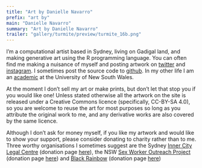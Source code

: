 ```yaml
---
title: "Art by Danielle Navarro"
prefix: "art by"
main: "Danielle Navarro"
summary: "Art by Danielle Navarro"
trailer: "gallery/turmite/preview/turmite_16b.png"
---
```


I'm a computational artist based in Sydney, living on Gadigal land, and making generative art using the R programming language. You can often find me making a nuisance of myself and posting artwork on [twitter](https://twitter.com/djnavarro) and [instagram](https://www.instagram.com/daniellenavarro77/). I sometimes post the source code to [github](https://github.com/djnavarro). In my other life I am an [academic](https://djnavarro.net/) at the University of New South Wales.

At the moment I don't sell my art or make prints, but don't let that stop you if you would like one! Unless stated otherwise all the artwork on the site is released under a Creative Commons licence (specifically, CC-BY-SA 4.0), so you are welcome to reuse the art for most purposes so long as you attribute the original work to me, and any derivative works are also covered by the same licence. 

Although I don't ask for money myself, if you like my artwork and would like to show your support, please consider donating to charity rather than to me. Three worthy organisations I sometimes suggest are the Sydney [Inner City Legal Centre](https://www.iclc.org.au/) (donation page [here](https://www.iclc.org.au/donate-now/)), the NSW [Sex Worker Outreach Project](https://swop.org.au/) (donation page [here](https://swop.org.au/get-involved/donate)) and [Black Rainbow](http://www.blackrainbow.org.au/) (donation page [here](http://www.blackrainbow.org.au/donate/))

